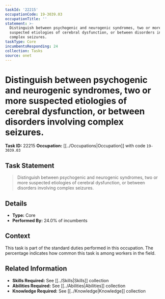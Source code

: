 ```yaml
---
taskId: '22215'
occupationCode: 19-3039.03
occupationTitle: ''
statement: >-
  Distinguish between psychogenic and neurogenic syndromes, two or more
  suspected etiologies of cerebral dysfunction, or between disorders involving
  complex seizures.
taskType: Core
incumbentsResponding: 24
collection: Tasks
source: onet
---
```

# Distinguish between psychogenic and neurogenic syndromes, two or more suspected etiologies of cerebral dysfunction, or between disorders involving complex seizures.

**Task ID:** 22215
**Occupation:** [[../Occupations|Occupation]] with code `19-3039.03`

## Task Statement

> Distinguish between psychogenic and neurogenic syndromes, two or more suspected etiologies of cerebral dysfunction, or between disorders involving complex seizures.

## Details

- **Type:** Core
- **Performed By:** 24.0% of incumbents

## Context

This task is part of the standard duties performed in this occupation. The percentage indicates how common this task is among workers in the field.

## Related Information

- **Skills Required:** See [[../Skills|Skills]] collection
- **Abilities Required:** See [[../Abilities|Abilities]] collection
- **Knowledge Required:** See [[../Knowledge|Knowledge]] collection
